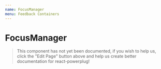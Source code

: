 ```yaml
---
name: FocusManager
menu: Feedback Containers
---
```


# FocusManager

> This component has not yet been documented, if you wish to help us, click the "Edit Page"
> button above and help us create better documentation for react-powerplug!